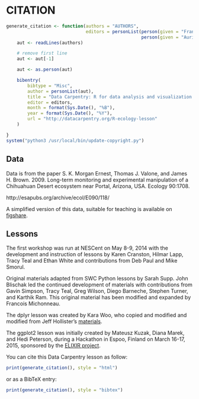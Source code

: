 # CITATION

```r
generate_citation <- function(authors = "AUTHORS",
                              editors = personList(person(given = "Francois", family = "Michonneau"),
                                                   person(given = "Auriel", family = "Fournier"))) {
    aut <- readLines(authors)

    # remove first line
    aut <- aut[-1]

    aut <- as.person(aut)

    bibentry(
        bibtype = "Misc",
        author = personList(aut),
        title = "Data Carpentry: R for data analysis and visualization of Ecological Data",
        editor = editors,
        month = format(Sys.Date(), "%B"),
        year = format(Sys.Date(), "%Y"),
        url = "http://datacarpentry.org/R-ecology-lesson"
    )

}
system("python3 /usr/local/bin/update-copyright.py")
```


## Data

Data is from the paper S. K. Morgan Ernest, Thomas J. Valone, and James
H. Brown. 2009. Long-term monitoring and experimental manipulation of a
Chihuahuan Desert ecosystem near Portal, Arizona, USA. Ecology 90:1708.

http://esapubs.org/archive/ecol/E090/118/

A simplified version of this data, suitable for teaching is available on
[figshare](https://dx.doi.org/10.6084/m9.figshare.1314459.v5).


## Lessons

The first workshop was run at NESCent on May 8-9, 2014 with the development and
instruction of lessons by Karen Cranston, Hilmar Lapp, Tracy Teal and Ethan
White and contributions from Deb Paul and Mike Smorul.

Original materials adapted from SWC Python lessons by Sarah Supp. John Blischak
led the continued development of materials with contributions from Gavin
Simpson, Tracy Teal, Greg Wilson, Diego Barneche, Stephen Turner, and Karthik
Ram. This original material has been modified and expanded by Francois
Michonneau.

The dplyr lesson was created by Kara Woo, who copied and modified and modified
from Jeff Hollister's
[materials](http://usepa.github.io/introR/2015/01/14/03-Clean/).

The ggplot2 lesson was initially created by Mateusz Kuzak, Diana Marek, and Hedi
Peterson, during a Hackathon in Espoo, Finland on March 16-17, 2015, sponsored
by the [ELIXIR project](http://elixir-europe.org/).

You can cite this Data Carpentry lesson as follow:


```r
print(generate_citation(), style = "html")
```

or as a BibTeX entry:


```r
print(generate_citation(), style = "bibtex")
```
